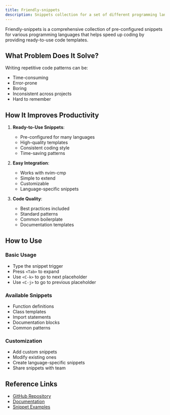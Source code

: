 ```yaml
---
title: Friendly-snippets
description: Snippets collection for a set of different programming languages for speed up coding
---
```


Friendly-snippets is a comprehensive collection of pre-configured snippets for various programming languages that helps speed up coding by providing ready-to-use code templates.

## What Problem Does It Solve?

Writing repetitive code patterns can be:

- Time-consuming
- Error-prone
- Boring
- Inconsistent across projects
- Hard to remember

## How It Improves Productivity

1. **Ready-to-Use Snippets**:

   - Pre-configured for many languages
   - High-quality templates
   - Consistent coding style
   - Time-saving patterns

2. **Easy Integration**:

   - Works with nvim-cmp
   - Simple to extend
   - Customizable
   - Language-specific snippets

3. **Code Quality**:
   - Best practices included
   - Standard patterns
   - Common boilerplate
   - Documentation templates

## How to Use

### Basic Usage

- Type the snippet trigger
- Press `<Tab>` to expand
- Use `<C-k>` to go to next placeholder
- Use `<C-j>` to go to previous placeholder

### Available Snippets

- Function definitions
- Class templates
- Import statements
- Documentation blocks
- Common patterns

### Customization

- Add custom snippets
- Modify existing ones
- Create language-specific snippets
- Share snippets with team

## Reference Links

- [GitHub Repository](https://github.com/rafamadriz/friendly-snippets)
- [Documentation](https://github.com/rafamadriz/friendly-snippets#usage)
- [Snippet Examples](https://github.com/rafamadriz/friendly-snippets/wiki)
